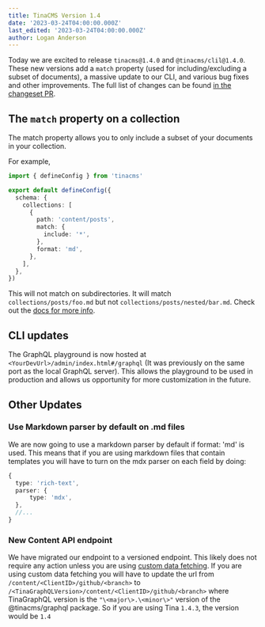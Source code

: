 ```yaml
---
title: TinaCMS Version 1.4
date: '2023-03-24T04:00:00.000Z'
last_edited: '2023-03-24T04:00:00.000Z'
author: Logan Anderson
---
```


Today we are excited to release `tinacms@1.4.0` and `@tinacms/clil@1.4.0`. These new versions add a `match` property (used for including/excluding a subset of documents), a massive update to our CLI, and various bug fixes and other improvements. The full list of changes can be found [in the changeset PR](https://github.com/tinacms/tinacms/pull/3706 'Changeset pull request').

## The `match` property on a collection

The match property allows you to only include a subset of your documents in your collection.

For example,

```typescript
import { defineConfig } from 'tinacms'

export default defineConfig({
  schema: {
    collections: [
      {
        path: 'content/posts',
        match: {
          include: '*',
        },
        format: 'md',
      },
    ],
  },
})
```

This will not match on subdirectories. It will match `collections/posts/foo.md` but not `collections/posts/nested/bar.md`. Check out the [docs for more info](/docs/reference/collections/#matchinclude 'Match docs').

## CLI updates

The GraphQL playground is now hosted at `<YourDevUrl>/admin/index.html#/graphql` (It was previously on the same port as the local GraphQL server). This allows the playground to be used in production and allows us opportunity for more customization in the future.

## Other Updates

### Use Markdown parser by default on .md files

We are now going to use a markdown parser by default if format: 'md' is used. This means that if you are using markdown files that contain templates you will have to turn on the mdx parser on each field by doing:

```typescript
{
  type: 'rich-text',
  parser: {
      type: 'mdx',
  },
  //...
}
```

### New Content API endpoint

We have migrated our endpoint to a versioned endpoint. This likely does not require any action unless you are using [custom data fetching](/docs/reference/content-api/content-delivery/ 'Custom Data Fetching docs'). If you are using custom data fetching you will have to update the url from `/content/<ClientID>/github/<branch>` to `/<TinaGraphQLVersion>/content/<ClientID>/github/<branch>` where TinaGraphQL version is the `"\<major\>.\<minor\>"` version of the @tinacms/graphql package. So if you are using Tina `1.4.3`, the version would be `1.4`
